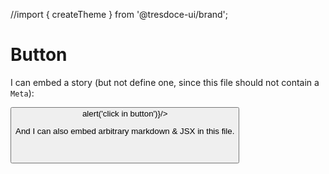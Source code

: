 //import { createTheme } from '@tresdoce-ui/brand';


<Meta title="Component/Button" component={Button} />

# Button

I can embed a story (but not define one, since this file should not contain a `Meta`):

<Canvas >
  <Layout theme={createTheme()} cdnBasepath={''} containerFluid={true}>
    <Button foo={'Text button'} onClick={()=>alert('click in button')}/>
  </Layout>
</Canvas>


And I can also embed arbitrary markdown & JSX in this file.

```javascript
foo: text
```
